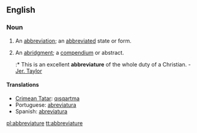 ==English==

===Noun===
{{en-noun}}

# {{obsolete}} An [[abbreviation]]; an [[abbreviated]] state or form.
# An [[abridgment]]; a [[compendium]] or abstract.
#:* This is an excellent '''abbreviature''' of the whole duty of a Christian. - [[w:Jeremy Taylor|Jer. Taylor]]

====Translations====
* [[Crimean Tatar]]: [[qısqartma]]
* Portuguese: [[abreviatura]]
* Spanish: [[abreviatura]]

[[pl:abbreviature]]
[[tt:abbreviature]]